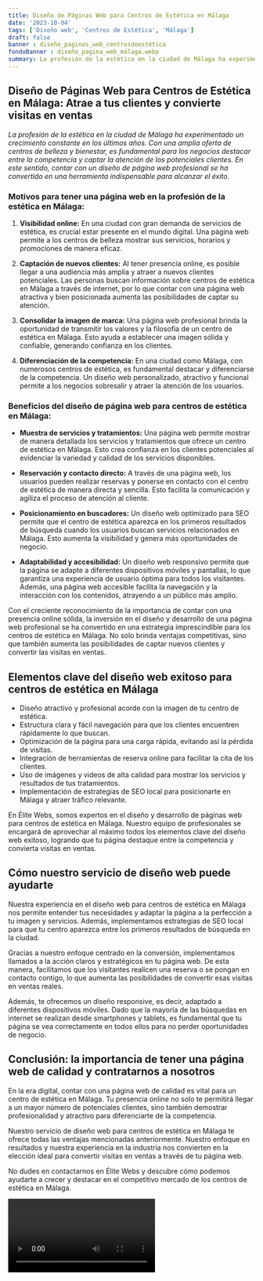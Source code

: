 ```yaml
---
title: Diseño de Páginas Web para Centros de Estética en Málaga
date: '2023-10-04'
tags: ['Diseño web', 'Centros de Estética', 'Málaga']
draft: false
banner : diseño_paginas_web_centrosdeestética
fondoBanner : diseño_pagina_web_málaga.webp
summary: La profesión de la estética en la ciudad de Málaga ha experimentado un crecimiento constante en los últimos años. Con una amplia oferta de centros de belleza y bienestar, es fundamental para los negocios destacar entre la competencia y captar la atención de los potenciales clientes. En este sentido, contar con un diseño de página web profesional se ha convertido en una herramienta indispensable para alcanzar el éxito.
---
```


## Diseño de Páginas Web para Centros de Estética en Málaga: Atrae a tus clientes y convierte visitas en ventas

*La profesión de la estética en la ciudad de Málaga ha experimentado un crecimiento constante en los últimos años. Con una amplia oferta de centros de belleza y bienestar, es fundamental para los negocios destacar entre la competencia y captar la atención de los potenciales clientes. En este sentido, contar con un diseño de página web profesional se ha convertido en una herramienta indispensable para alcanzar el éxito.*

### Motivos para tener una página web en la profesión de la estética en Málaga:

1. **Visibilidad online:** En una ciudad con gran demanda de servicios de estética, es crucial estar presente en el mundo digital. Una página web permite a los centros de belleza mostrar sus servicios, horarios y promociones de manera eficaz.

2. **Captación de nuevos clientes:** Al tener presencia online, es posible llegar a una audiencia más amplia y atraer a nuevos clientes potenciales. Las personas buscan información sobre centros de estética en Málaga a través de internet, por lo que contar con una página web atractiva y bien posicionada aumenta las posibilidades de captar su atención.

3. **Consolidar la imagen de marca:** Una página web profesional brinda la oportunidad de transmitir los valores y la filosofía de un centro de estética en Málaga. Esto ayuda a establecer una imagen sólida y confiable, generando confianza en los clientes.

4. **Diferenciación de la competencia:** En una ciudad como Málaga, con numerosos centros de estética, es fundamental destacar y diferenciarse de la competencia. Un diseño web personalizado, atractivo y funcional permite a los negocios sobresalir y atraer la atención de los usuarios.

### Beneficios del diseño de página web para centros de estética en Málaga:

- **Muestra de servicios y tratamientos:** Una página web permite mostrar de manera detallada los servicios y tratamientos que ofrece un centro de estética en Málaga. Esto crea confianza en los clientes potenciales al evidenciar la variedad y calidad de los servicios disponibles.

- **Reservación y contacto directo:** A través de una página web, los usuarios pueden realizar reservas y ponerse en contacto con el centro de estética de manera directa y sencilla. Esto facilita la comunicación y agiliza el proceso de atención al cliente.

- **Posicionamiento en buscadores:** Un diseño web optimizado para SEO permite que el centro de estética aparezca en los primeros resultados de búsqueda cuando los usuarios buscan servicios relacionados en Málaga. Esto aumenta la visibilidad y genera más oportunidades de negocio.

- **Adaptabilidad y accesibilidad:** Un diseño web responsivo permite que la página se adapte a diferentes dispositivos móviles y pantallas, lo que garantiza una experiencia de usuario óptima para todos los visitantes. Además, una página web accesible facilita la navegación y la interacción con los contenidos, atrayendo a un público más amplio.

Con el creciente reconocimiento de la importancia de contar con una presencia online sólida, la inversión en el diseño y desarrollo de una página web profesional se ha convertido en una estrategia imprescindible para los centros de estética en Málaga. No solo brinda ventajas competitivas, sino que también aumenta las posibilidades de captar nuevos clientes y convertir las visitas en ventas.

<GifSeo />

<Cta />

## Elementos clave del diseño web exitoso para centros de estética en Málaga

- Diseño atractivo y profesional acorde con la imagen de tu centro de estética.
- Estructura clara y fácil navegación para que los clientes encuentren rápidamente lo que buscan.
- Optimización de la página para una carga rápida, evitando así la pérdida de visitas.
- Integración de herramientas de reserva online para facilitar la cita de los clientes.
- Uso de imágenes y videos de alta calidad para mostrar los servicios y resultados de tus tratamientos.
- Implementación de estrategias de SEO local para posicionarte en Málaga y atraer tráfico relevante.

En Élite Webs, somos expertos en el diseño y desarrollo de páginas web para centros de estética en Málaga. Nuestro equipo de profesionales se encargará de aprovechar al máximo todos los elementos clave del diseño web exitoso, logrando que tu página destaque entre la competencia y convierta visitas en ventas.

## Cómo nuestro servicio de diseño web puede ayudarte

Nuestra experiencia en el diseño web para centros de estética en Málaga nos permite entender tus necesidades y adaptar la página a la perfección a tu imagen y servicios. Además, implementamos estrategias de SEO local para que tu centro aparezca entre los primeros resultados de búsqueda en la ciudad.

Gracias a nuestro enfoque centrado en la conversión, implementamos llamados a la acción claros y estratégicos en tu página web. De esta manera, facilitamos que los visitantes realicen una reserva o se pongan en contacto contigo, lo que aumenta las posibilidades de convertir esas visitas en ventas reales.

Además, te ofrecemos un diseño responsive, es decir, adaptado a diferentes dispositivos móviles. Dado que la mayoría de las búsquedas en internet se realizan desde smartphones y tablets, es fundamental que tu página se vea correctamente en todos ellos para no perder oportunidades de negocio.

## Conclusión: la importancia de tener una página web de calidad y contratarnos a nosotros

En la era digital, contar con una página web de calidad es vital para un centro de estética en Málaga. Tu presencia online no solo te permitirá llegar a un mayor número de potenciales clientes, sino también demostrar profesionalidad y atractivo para diferenciarte de la competencia.

Nuestro servicio de diseño web para centros de estética en Málaga te ofrece todas las ventajas mencionadas anteriormente. Nuestro enfoque en resultados y nuestra experiencia en la industria nos convierten en la elección ideal para convertir visitas en ventas a través de tu página web.

No dudes en contactarnos en Élite Webs y descubre cómo podemos ayudarte a crecer y destacar en el competitivo mercado de los centros de estética en Málaga.

<Video />

<CtaBot job='Centros de Estética' city='Málaga'/>

<Gmaps query='Málaga+españa+maps' />
